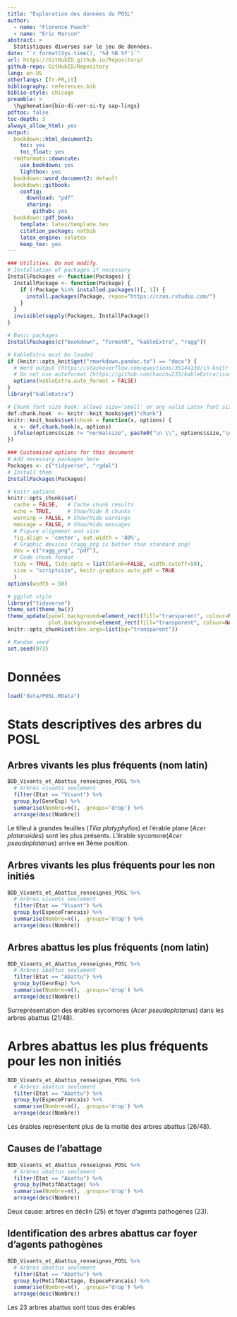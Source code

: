 ```yaml
---
title: "Exploration des données du POSL"
author:
  - name: "Florence Puech"
  - name: "Eric Marcon"
abstract: >
  Statistiques diverses sur le jeu de données.
date: "`r format(Sys.time(), '%d %B %Y')`"
url: https://GitHubID.github.io/Repository/
github-repo: GitHubID/Repository
lang: en-US
otherlangs: [fr-FR,it]
bibliography: references.bib
biblio-style: chicago
preamble: >
  \hyphenation{bio-di-ver-si-ty sap-lings}
pdftoc: false
toc-depth: 3
always_allow_html: yes
output:
  bookdown::html_document2:
    toc: yes
    toc_float: yes
  rmdformats::downcute:
    use_bookdown: yes
    lightbox: yes
  bookdown::word_document2: default
  bookdown::gitbook:
    config:
      download: "pdf"
      sharing:
        github: yes
  bookdown::pdf_book:
    template: latex/template.tex
    citation_package: natbib
    latex_engine: xelatex
    keep_tex: yes
---
```


```r
### Utilities. Do not modify.
# Installation of packages if necessary
InstallPackages <- function(Packages) {
  InstallPackage <- function(Package) {
    if (!Package %in% installed.packages()[, 1]) {
      install.packages(Package, repos="https://cran.rstudio.com/")
    }
  }
  invisible(sapply(Packages, InstallPackage))
}

# Basic packages
InstallPackages(c("bookdown", "formatR", "kableExtra", "ragg"))

# kableExtra must be loaded 
if (knitr::opts_knit$get("rmarkdown.pandoc.to") == "docx") {
  # Word output (https://stackoverflow.com/questions/35144130/in-knitr-how-can-i-test-for-if-the-output-will-be-pdf-or-word)
  # Do not use autoformat (https://github.com/haozhu233/kableExtra/issues/308)
  options(kableExtra.auto_format = FALSE)
}
library("kableExtra")

# Chunk font size hook: allows size='small' or any valid Latex font size in chunk options
def.chunk.hook  <- knitr::knit_hooks$get("chunk")
knitr::knit_hooks$set(chunk = function(x, options) {
  x <- def.chunk.hook(x, options)
  ifelse(options$size != "normalsize", paste0("\n \\", options$size,"\n\n", x, "\n\n \\normalsize"), x)
})
```

```r
### Customized options for this document
# Add necessary packages here
Packages <- c("tidyverse", "rgdal")
# Install them
InstallPackages(Packages)

# knitr options
knitr::opts_chunk$set(
  cache = FALSE,   # Cache chunk results
  echo = TRUE,     # Show/Hide R chunks
  warning = FALSE, # Show/Hide warnings
  message = FALSE, # Show/Hide messages
  # Figure alignment and size
  fig.align = 'center', out.width = '80%',
  # Graphic devices (ragg_png is better than standard png)
  dev = c("ragg_png", "pdf"),
  # Code chunk format
  tidy = TRUE, tidy.opts = list(blank=FALSE, width.cutoff=50),
  size = "scriptsize", knitr.graphics.auto_pdf = TRUE
  )
options(width = 50)

# ggplot style
library("tidyverse")
theme_set(theme_bw())
theme_update(panel.background=element_rect(fill="transparent", colour=NA),
             plot.background=element_rect(fill="transparent", colour=NA))
knitr::opts_chunk$set(dev.args=list(bg="transparent"))

# Random seed
set.seed(973)
```

# Données

```r
load("data/POSL.RData")
```

# Stats descriptives des arbres du POSL

## Arbres vivants les plus fréquents (nom latin)

```r
BDD_Vivants_et_Abattus_renseignes_POSL %>% 
  # Arbres vivants seulement
  filter(Etat == "Vivant") %>% 
  group_by(GenrEsp) %>% 
  summarise(Nombre=n(), .groups='drop') %>% 
  arrange(desc(Nombre)) 
```
Le tilleul à grandes feuilles (*Tilia platyphyllos*) et l'érable plane (*Acer platanoides*) sont les plus présents.
L'érable sycomore(*Acer pseudoplatanus*) arrive en 3ème position.


## Arbres vivants les plus fréquents pour les non initiés

```r
BDD_Vivants_et_Abattus_renseignes_POSL %>% 
  # Arbres vivants seulement
  filter(Etat == "Vivant") %>% 
  group_by(EspeceFrancais) %>% 
  summarise(Nombre=n(), .groups='drop') %>% 
  arrange(desc(Nombre))
```

## Arbres abattus les plus fréquents (nom latin)

```r
BDD_Vivants_et_Abattus_renseignes_POSL %>% 
  # Arbres abattus seulement
  filter(Etat == "Abattu") %>% 
  group_by(GenrEsp) %>% 
  summarise(Nombre=n(), .groups='drop') %>% 
  arrange(desc(Nombre))
```

Surreprésentation des érables sycomores (*Acer pseudoplatanus*) dans les arbres abattus (21/48).


# Arbres abattus les plus fréquents pour les non initiés

```r
BDD_Vivants_et_Abattus_renseignes_POSL %>% 
  # Arbres abattus seulement
  filter(Etat == "Abattu") %>% 
  group_by(EspeceFrancais) %>% 
  summarise(Nombre=n(), .groups='drop') %>% 
  arrange(desc(Nombre))
```

Les érables représentent plus de la moitié des arbres abattus (26/48).


## Causes de l'abattage

```r
BDD_Vivants_et_Abattus_renseignes_POSL %>% 
  # Arbres abattus seulement
  filter(Etat == "Abattu") %>% 
  group_by(MotifAbattage) %>% 
  summarise(Nombre=n(), .groups='drop') %>% 
  arrange(desc(Nombre))
```

Deux cause: arbres en déclin (25) et foyer d'agents pathogènes (23).


## Identification des arbres abattus car foyer d'agents pathogènes

```r
BDD_Vivants_et_Abattus_renseignes_POSL %>% 
  # Arbres abattus seulement
  filter(Etat == "Abattu") %>% 
  group_by(MotifAbattage, EspeceFrancais) %>% 
  summarise(Nombre=n(), .groups='drop') %>% 
  arrange(desc(Nombre))
```
Les 23 arbres abattus sont tous des érables
